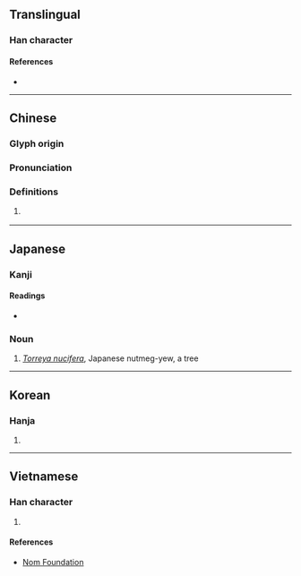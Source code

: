 {{character info/new}}
==Translingual==

===Han character===
{{Han char|rn=75|rad=木|as=10|sn=14|four=41911|canj=DSLY|ids=⿰木匪}}

====References====
* {{Han ref|kx=0544.020|dkj=15258|dj=0931.210|hdz=21260.010|uh=69A7|ud=27047|bh=E249|bd=57929}}

----

==Chinese==
{{zh-forms}}

===Glyph origin===
{{Han etym}}

===Pronunciation===
{{zh-pron
|m=fěi
|c=fei2
|mc=y
|oc=y
|ma=
|cat=pn
}}

===Definitions===
{{zh-hanzi}}

# {{vern|Japanese nutmeg-yew}} {{gloss|''[[Torreya nucifera]]''}}

----

==Japanese==

===Kanji===
{{ja-kanji|grade=|rs=木10}}

====Readings====
* {{ja-readings|on=[[ひ]] (hi)|kun=[[かや]] (kaya)}}

===Noun===
{{ja-noun|かや}}

# ''[[Torreya nucifera]]'', Japanese nutmeg-yew, a tree

----

==Korean==

===Hanja===
{{ko-hanja|hangeul=비|eumhun=|rv=bi|mr=pi|y=pi}}

# {{defn|lang=ko|sort=木10}}

----

==Vietnamese==

===Han character===
{{vi-readings|rs=木10|hanviet=phỉ}}

# {{defn|lang=vi|sort=木10}}

====References====
* [http://nomfoundation.org/common/nom_details.php?codepoint=69a7 Nom Foundation]